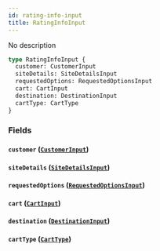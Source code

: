 ```yaml
---
id: rating-info-input
title: RatingInfoInput
---
```


No description

```graphql
type RatingInfoInput {
  customer: CustomerInput
  siteDetails: SiteDetailsInput
  requestedOptions: RequestedOptionsInput
  cart: CartInput
  destination: DestinationInput
  cartType: CartType
}
```

### Fields

#### `customer` ([`CustomerInput`](../../rate-service/inputs/customer-input))

#### `siteDetails` ([`SiteDetailsInput`](../../rate-service/inputs/site-details-input))

#### `requestedOptions` ([`RequestedOptionsInput`](../../rate-service/inputs/requested-options-input))

#### `cart` ([`CartInput`](../../rate-service/inputs/cart-input))

#### `destination` ([`DestinationInput`](../../rate-service/inputs/destination-input))

#### `cartType` ([`CartType`](../../rate-service/enums/cart-type))
